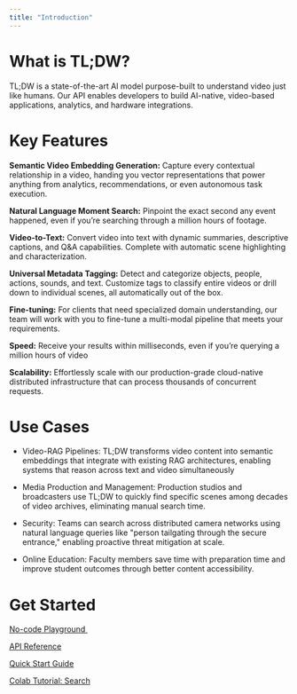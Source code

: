 ```yaml
---
title: "Introduction"
---
```


# What is TL;DW?

TL;DW is a state-of-the-art AI model purpose-built to understand video just like humans. Our API enables developers to build AI-native, video-based applications, analytics, and hardware integrations.

# Key Features

**Semantic Video Embedding Generation:** Capture every contextual relationship in a video, handing you vector representations that power anything from analytics, recommendations, or even autonomous task execution.

**Natural Language Moment Search:** Pinpoint the exact second any event happened, even if you’re searching through a million hours of footage.

**Video-to-Text:** Convert video into text with dynamic summaries, descriptive captions, and Q\&A capabilities. Complete with automatic scene highlighting and characterization.

**Universal Metadata Tagging:** Detect and categorize objects, people, actions, sounds, and text. Customize tags to classify entire videos or drill down to individual scenes, all automatically out of the box.

**Fine-tuning:** For clients that need specialized domain understanding, our team will work with you to fine-tune a multi-modal pipeline that meets your requirements.

**Speed:** Receive your results within milliseconds, even if you’re querying a million hours of video

**Scalability:** Effortlessly scale with our production-grade cloud-native distributed infrastructure that can process thousands of concurrent requests.



# Use Cases

* Video-RAG Pipelines: TL;DW transforms video content into semantic embeddings that integrate with existing RAG architectures, enabling systems that reason across text and video simultaneously

* Media Production and Management: Production studios and broadcasters use TL;DW to quickly find specific scenes among decades of video archives, eliminating manual search time.

* Security: Teams can search across distributed camera networks using natural language queries like "person tailgating through the secure entrance," enabling proactive threat mitigation at scale.

* Online Education: Faculty members save time with preparation time and improve student outcomes through better content accessibility.



# Get Started

[N](https://app.trytldw.ai/examples)[o-code Playground](https://app.trytldw.ai/examples)[ ](https://app.trytldw.ai/examples)

[API Reference](https://docs.trytldw.ai/category/tldw-api) 

[Quick Start Guide](https://docs.trytldw.ai/intro) 

[Colab Tutorial](https://github.com/tldw-ai/example-playbooks/blob/main/get_started_video_indexing.ipynb)[: Search](https://github.com/tldw-ai/example-playbooks/blob/main/get_started_video_indexing.ipynb)



##